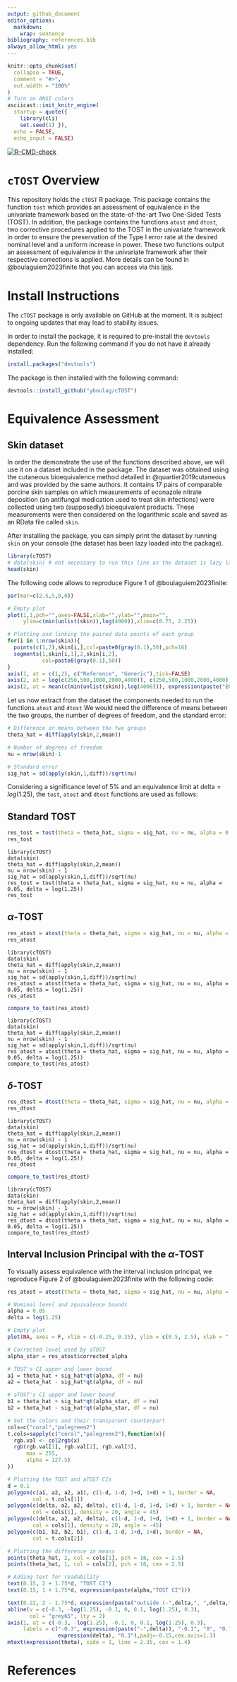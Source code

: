 ```yaml
---
output: github_document
editor_options:
  markdown:
    wrap: sentence
bibliography: references.bib
always_allow_html: yes
---
```


<!-- README.md is generated from README.Rmd. Please edit this file -->

```r
knitr::opts_chunk$set(
  collapse = TRUE,
  comment = "#>",
  out.width = "100%"
)
# Turn on ANSI colors
asciicast::init_knitr_engine(
  startup = quote({
    library(cli)
    set.seed(1) }),
  echo = FALSE,
  echo_input = FALSE)
```
 
<!-- badges: start -->
[![R-CMD-check](https://github.com/yboulag/cTOST/actions/workflows/R-CMD-check.yaml/badge.svg)](https://github.com/yboulag/cTOST/actions/workflows/R-CMD-check.yaml)
<!-- badges: end -->

# `cTOST` Overview

This repository holds the `cTOST` R package. This package contains the function `tost` which provides an assessment of equivalence in the univariate framework based on the state-of-the-art Two One-Sided Tests (TOST). In addition, the package contains the functions `atost` and `dtost`, two corrective procedures applied to the TOST in the univariate framework in order to ensure the preservation of the Type I error rate at the desired nominal level and a uniform increase in power. These two functions output an assessment of equivalence in the univariate framework after their respective corrections is applied. More details can be found in @boulaguiem2023finite that you can access via this [link](https://www.biorxiv.org/content/10.1101/2023.03.11.532179v3).

# Install Instructions

The `cTOST` package is only available on GitHub at the moment. It is subject to ongoing updates that may lead to stability issues.  

In order to install the package, it is required to pre-install the `devtools` dependency. Run the following command if you do not have it already installed:
```r
install.packages("devtools")
```
The package is then installed with the following command: 
```r
devtools::install_github("yboulag/cTOST")
```

# Equivalence Assessment 

## Skin dataset

In order the demonstrate the use of the functions described above, we will use it on a dataset included in the package. The dataset was obtained using the cutaneous bioequivalence method detailed in @quartier2019cutaneous and was provided by the same authors. It contains $17$ pairs of comparable porcine skin samples on which measurements of econazole nitrate deposition (an antifungal medication used to treat skin infections) were collected using two (supposedly) bioequivalent products. These measurements were then considered on the logarithmic scale and saved as an RData file called `skin`. 

After installing the package, you can simply print the dataset by running `skin` on your console (the dataset has been lazy loaded into the package). 

```r
library(cTOST)
# data(skin) # not necessary to run this line as the dataset is lazy loaded in the package
head(skin)
```

The following code allows to reproduce Figure 1 of @boulaguiem2023finite:

```r
par(mar=c(2.5,5,0,0))

# Empty plot
plot(1,1,pch="",axes=FALSE,xlab="",ylab="",main="",
     ylim=c(min(unlist(skin)),log(4000)),xlim=c(0.75, 2.25))

# Plotting and linking the paired data points of each group
for(i in 1:nrow(skin)){
  points(c(1,2),skin[i,],col=paste0(gray(0.1),50),pch=16)
  segments(1,skin[i,1],2,skin[i,2],
           col=paste0(gray(0.1),50))
}
axis(1, at = c(1,2), c("Reference", "Generic"),tick=FALSE)
axis(2, at = log(c(250,500,1000,2000,4000)), c(250,500,1000,2000,4000), las=2)
axis(2, at = mean(c(min(unlist(skin)),log(4000))), expression(paste("ECZ deposition (ng/cm"^2*")")),padj=-4.5, tick = FALSE)
```

Let us now extract from the dataset the components needed to run the functions `atost` and `dtost` We would need the difference of means between the two groups, the number of degrees of freedom, and the standard error:

```r
# Difference in means between the two groups
theta_hat = diff(apply(skin,2,mean)) 

# Number of degrees of freedom
nu = nrow(skin)-1 

# Standard error
sig_hat = sd(apply(skin,1,diff))/sqrt(nu)
```

Considering a significance level of $5\%$ and an equivalence limit at $\text{delta}=log(1.25)$, the `tost`, `atost` and `dtost` functions are used as follows:

## Standard TOST

```r
res_tost = tost(theta = theta_hat, sigma = sig_hat, nu = nu, alpha = 0.05, delta = log(1.25))
res_tost
```

```asciicast
library(cTOST)
data(skin)
theta_hat = diff(apply(skin,2,mean))
nu = nrow(skin) - 1
sig_hat = sd(apply(skin,1,diff))/sqrt(nu)
res_tost = tost(theta = theta_hat, sigma = sig_hat, nu = nu, alpha = 0.05, delta = log(1.25))
res_tost
```

## $\alpha$-TOST

```r
res_atost = atost(theta = theta_hat, sigma = sig_hat, nu = nu, alpha = 0.05, delta = log(1.25))
res_atost
```

```asciicast
library(cTOST)
data(skin)
theta_hat = diff(apply(skin,2,mean))
nu = nrow(skin) - 1
sig_hat = sd(apply(skin,1,diff))/sqrt(nu)
res_atost = atost(theta = theta_hat, sigma = sig_hat, nu = nu, alpha = 0.05, delta = log(1.25))
res_atost
```

```r
compare_to_tost(res_atost)
```

```asciicast
library(cTOST)
data(skin)
theta_hat = diff(apply(skin,2,mean))
nu = nrow(skin) - 1
sig_hat = sd(apply(skin,1,diff))/sqrt(nu)
res_atost = atost(theta = theta_hat, sigma = sig_hat, nu = nu, alpha = 0.05, delta = log(1.25))
compare_to_tost(res_atost)
```

## $\delta$-TOST

```r
res_dtost = dtost(theta = theta_hat, sigma = sig_hat, nu = nu, alpha = 0.05, delta = log(1.25))
res_dtost
```

```asciicast
library(cTOST)
data(skin)
theta_hat = diff(apply(skin,2,mean))
nu = nrow(skin) - 1
sig_hat = sd(apply(skin,1,diff))/sqrt(nu)
res_dtost = dtost(theta = theta_hat, sigma = sig_hat, nu = nu, alpha = 0.05, delta = log(1.25))
res_dtost
```

```r
compare_to_tost(res_dtost)
```

```asciicast
library(cTOST)
data(skin)
theta_hat = diff(apply(skin,2,mean))
nu = nrow(skin) - 1
sig_hat = sd(apply(skin,1,diff))/sqrt(nu)
res_dtost = dtost(theta = theta_hat, sigma = sig_hat, nu = nu, alpha = 0.05, delta = log(1.25))
compare_to_tost(res_dtost)
```

## Interval Inclusion Principal with the $\alpha$-TOST

To visually assess equivalence with the interval inclusion principal, we reproduce Figure 2 of @boulaguiem2023finite with the following code: 

```r
res_atost = atost(theta = theta_hat, sigma = sig_hat, nu = nu, alpha = 0.05, delta = log(1.25))
```

```r
# Nominal level and zquivalence bounds
alpha = 0.05
delta = log(1.25)

# Empty plot
plot(NA, axes = F, xlim = c(-0.25, 0.25), ylim = c(0.5, 2.5), xlab = " ", ylab = " ")

# Corrected level used by aTOST
alpha_star = res_atost$corrected_alpha

# TOST's CI upper and lower bound
a1 = theta_hat + sig_hat*qt(alpha, df = nu)
a2 = theta_hat - sig_hat*qt(alpha, df = nu)

# aTOST's CI upper and lower bound 
b1 = theta_hat + sig_hat*qt(alpha_star, df = nu)
b2 = theta_hat - sig_hat*qt(alpha_star, df = nu)

# Set the colors and their transparent counterpart
cols=c("coral","palegreen2")
t.cols=sapply(c("coral","palegreen2"),function(x){
  rgb.val <- col2rgb(x)
  rgb(rgb.val[1], rgb.val[2], rgb.val[3],
      max = 255,
      alpha = 127.5)
})

# Plotting the TOST and aTOST CIs
d = 0.1
polygon(c(a1, a2, a2, a1), c(1-d, 1-d, 1+d, 1+d) + 1, border = NA,
        col = t.cols[1])
polygon(c(delta, a2, a2, delta), c(1-d, 1-d, 1+d, 1+d) + 1, border = NA,
        col = cols[1], density = 20, angle = 45)
polygon(c(delta, a2, a2, delta), c(1-d, 1-d, 1+d, 1+d) + 1, border = NA,
        col = cols[1], density = 20, angle = -45)
polygon(c(b1, b2, b2, b1), c(1-d, 1-d, 1+d, 1+d), border = NA,
        col = t.cols[2])

# Plotting the difference in means
points(theta_hat, 2, col = cols[1], pch = 16, cex = 2.5)
points(theta_hat, 1, col = cols[2], pch = 16, cex = 2.5)

# Adding text for readability
text(0.15, 2 + 1.75*d, "TOST CI")
text(0.15, 1 + 1.75*d, expression(paste(alpha,"TOST CI")))

text(0.22, 2 - 1.75*d, expression(paste("outside (-",delta,", ",delta,")")), cex = 0.8)
abline(v = c(-0.3, -log(1.25), -0.1, 0, 0.1, log(1.25), 0.3),
       col = "grey65", lty = 2)
axis(1, at = c(-0.3, -log(1.25), -0.1, 0, 0.1, log(1.25), 0.3),
     labels = c("-0.3", expression(paste("-",delta)), "-0.1", "0", "0.1",
                expression(delta), "0.3"),padj=-0.15,cex.axis=1.3)
mtext(expression(theta), side = 1, line = 2.35, cex = 1.4)

``` 

# References









